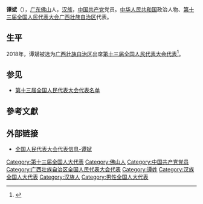 {{Infobox person
|name=谭斌
|birth_date={{birth year and age|1963|1}}
|ancestor=[[广东|广东]][[佛山|佛山]]
|nationality={{PRC}}
|title=[[全国人大代表|全国人大代表]]
|ethnicity=[[汉族|汉族]]
|gender=男
|party={{cpc}}
|website=[http://210.82.31.1:8084/delegate/viewDelegate.action?dbid=132003 全国人大代表数据库]
}}
'''谭斌'''（{{bd|1963年|1月}}），[[广东|广东]][[佛山|佛山]]人，[[汉族|汉族]]，[[中国共产党|中国共产党]]党员。[[中华人民共和国|中华人民共和国]]政治人物、[[第十三届全国人民代表大会|第十三届全国人民代表大会]][[广西壮族自治区|广西壮族自治区]]代表{{refnest|{{Cite web|url=http://210.82.31.1:8084/delegate/viewDelegate.action?dbid=132003|title=全国人民代表大会代表信息-谭斌|accessdate=2020-03-16|work=中国人大网}}}}。

==生平==
2018年，谭斌被选为[[广西壮族自治区|广西壮族自治区]]出席[[第十三届全国人民代表大会|第十三届全国人民代表大会]][[第十三届全国人民代表大会代表|代表]]<ref>{{Cite web|title=中华人民共和国第十三届全国人民代表大会代表名单|url=http://www.gov.cn/xinwen/2018-02/24/content_5268538.htm|accessdate=2020-03-16|work=中国政府网|archive-date=2020-02-28|archive-url=https://web.archive.org/web/20200228133636/http://www.gov.cn/xinwen/2018-02/24/content_5268538.htm|dead-url=no}}</ref>。

==参见==
* [[第十三届全国人民代表大会代表名单|第十三届全国人民代表大会代表名单]]

==參考文獻==
{{reflist}}

==外部链接==
{{Portal|中国|政治}}
* [http://210.82.31.1:8084/delegate/viewDelegate.action?dbid=132003 全国人民代表大会代表信息-谭斌]

{{中国政治人物小作品}}
[[Category:第十三届全国人大代表|Category:第十三届全国人大代表]]
[[Category:佛山人|Category:佛山人]]
[[Category:中国共产党党员|Category:中国共产党党员]]
[[Category:广西壮族自治区全国人民代表大会代表|Category:广西壮族自治区全国人民代表大会代表]]
[[Category:谭姓|Category:谭姓]]
[[Category:汉族全国人大代表|Category:汉族全国人大代表]]
[[Category:汉族人|Category:汉族人]]
[[Category:男性全国人大代表|Category:男性全国人大代表]]